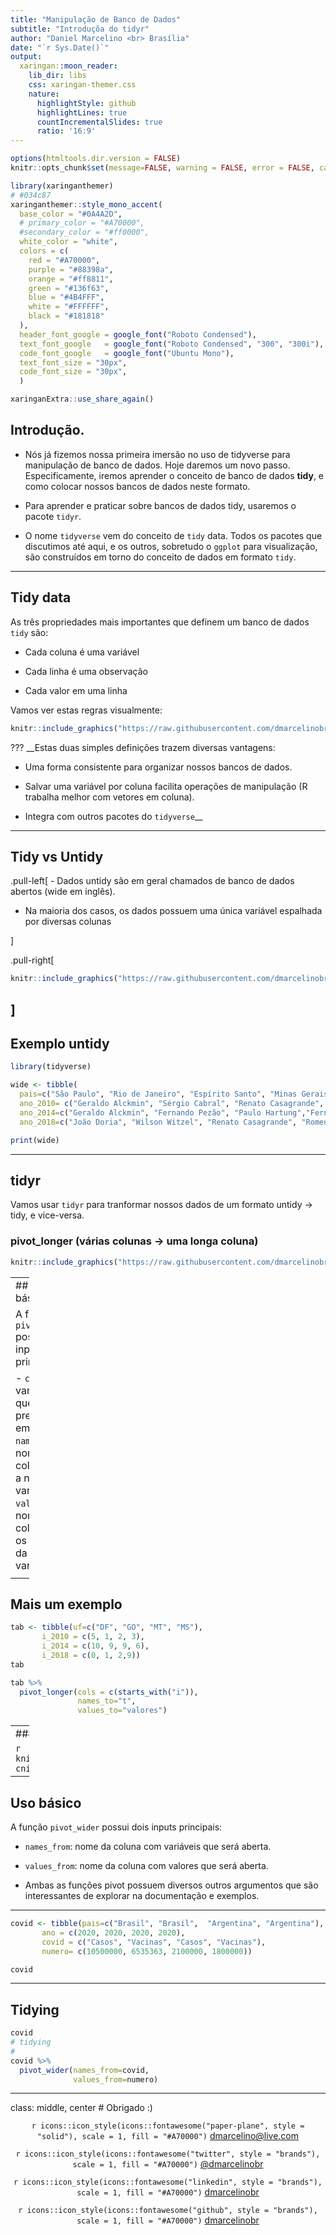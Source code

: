 ```yaml
---
title: "Manipulação de Banco de Dados" 
subtitle: "Introduçõa do tidyr"
author: "Daniel Marcelino <br> Brasília"
date: "`r Sys.Date()`"
output:
  xaringan::moon_reader:
    lib_dir: libs
    css: xaringan-themer.css
    nature:
      highlightStyle: github
      highlightLines: true
      countIncrementalSlides: true
      ratio: '16:9'
---
```


```r
options(htmltools.dir.version = FALSE)
knitr::opts_chunk$set(message=FALSE, warning = FALSE, error = FALSE, cache = TRUE)

``` 


```r
library(xaringanthemer)
# #034c87
xaringanthemer::style_mono_accent(
  base_color = "#0A4A2D",
  # primary_color = "#A70000",
  #secondary_color = "#ff0000",
  white_color = "white",
  colors = c(
    red = "#A70000",
    purple = "#88398a",
    orange = "#ff8811",
    green = "#136f63",
    blue = "#4B4FFF",
    white = "#FFFFFF",
    black = "#181818"
  ),
  header_font_google = google_font("Roboto Condensed"),
  text_font_google   = google_font("Roboto Condensed", "300", "300i"),
  code_font_google   = google_font("Ubuntu Mono"),
  text_font_size = "30px",
  code_font_size = "30px",
  )

xaringanExtra::use_share_again()
```



## Introdução.

- Nós já fizemos nossa primeira imersão no uso de tidyverse para manipulação de banco de dados. Hoje daremos um novo passo. Especificamente, iremos aprender o conceito de banco de dados __tidy__, e como colocar nossos bancos de dados neste formato. 

- Para aprender e praticar sobre bancos de dados tidy, usaremos o pacote `tidyr`.

- O nome `tidyverse` vem do conceito de `tidy` data. Todos os pacotes que discutimos até aqui, e os outros, sobretudo o `ggplot` para visualização, são construídos em torno do conceito de dados em formato `tidy`. 

---


## Tidy data

As três propriedades mais importantes que definem um banco de dados `tidy` são:

- Cada coluna é uma variável 

- Cada linha é uma observação

- Cada valor em uma linha

Vamos ver estas regras visualmente:

```r
knitr::include_graphics("https://raw.githubusercontent.com/dmarcelinobr/curso_r-cni/main/slides/figs/tidy-1.png")
```

???
__Estas duas simples definições trazem diversas vantagens:

- Uma forma consistente para organizar nossos bancos de dados. 

- Salvar uma variável por coluna facilita operações de manipulação (R trabalha melhor com vetores em coluna). 

- Integra com outros pacotes do `tidyverse`__


---

## Tidy vs Untidy


.pull-left[
- Dados untidy são em geral chamados de banco de dados abertos (wide em inglês).

- Na maioria dos casos, os dados possuem uma única variável espalhada por diversas colunas

]

.pull-right[

```r
knitr::include_graphics("https://raw.githubusercontent.com/dmarcelinobr/curso_r-cni/main/slides/figs/untidy.png")
```

]
---

## Exemplo untidy

<tiny>
```r
library(tidyverse)

wide <- tibble(
  pais=c("São Paulo", "Rio de Janeiro", "Espírito Santo", "Minas Gerais"), 
  ano_2010= c("Geraldo Alckmin", "Sérgio Cabral", "Renato Casagrande", "Antônio Anastasia"), 
  ano_2014=c("Geraldo Alckmin", "Fernando Pezão", "Paulo Hartung","Fernando Pimentel"),
  ano_2018=c("João Doria", "Wilson Witzel", "Renato Casagrande", "Romeu Zema"))

print(wide)
```

---

## tidyr

Vamos usar `tidyr` para tranformar nossos dados de um formato untidy -> tidy, e vice-versa. 

### pivot_longer (várias colunas -> uma longa coluna)

```r
knitr::include_graphics("https://raw.githubusercontent.com/dmarcelinobr/curso_r-cni/main/slides/figs/gather.png")
```


---
## Uso básico

A função `pivot_longer` possui três inputs principais:

- `cols`: as variáveis que você pretende empilhar.
- `names_to`: nome da colunas para a nova variável. 
- `values_to`: nome da coluna para os valores da nova variável. 

<tiny>
```r
wide %>%
  pivot_longer(cols=c(ano_2010, ano_2014, ano_2018), 
               names_to="governador_ano", 
               values_to="governador")
```


---


## Mais um exemplo
```r
tab <- tibble(uf=c("DF", "GO", "MT", "MS"),
       i_2010 = c(5, 1, 2, 3), 
       i_2014 = c(10, 9, 9, 6),
       i_2018 = c(0, 1, 2,9))
tab 
```



```r
tab %>%
  pivot_longer(cols = c(starts_with("i")), 
               names_to="t", 
               values_to="valores")
```



---
### pivot_wider (abrindo uma colunas -> várias)


```r
knitr::include_graphics("https://raw.githubusercontent.com/dmarcelinobr/curso_r-cni/main/slides/figs/spread.png")
```

---

## Uso básico

A função `pivot_wider` possui dois inputs principais:

- `names_from`: nome da coluna com variáveis que será aberta. 
- `values_from`: nome da coluna  com valores que será aberta. 


+ Ambas as funções pivot possuem diversos outros argumentos que são interessantes de explorar na documentação e exemplos. 

---

```r
covid <- tibble(pais=c("Brasil", "Brasil",  "Argentina", "Argentina"),
       ano = c(2020, 2020, 2020, 2020), 
       covid = c("Casos", "Vacinas", "Casos", "Vacinas"), 
       numero= c(10500000, 6535363, 2100000, 1800000))

covid
```


---

## Tidying

```r
covid
# tidying
# 
covid %>%
  pivot_wider(names_from=covid, 
              values_from=numero)
```




---
class: middle, center
# Obrigado :)

<center>
`r icons::icon_style(icons::fontawesome("paper-plane", style = "solid"), scale = 1, fill = "#A70000")` [dmarcelino@live.com](mailto:dmarcelino@live.com) 

`r icons::icon_style(icons::fontawesome("twitter", style = "brands"), scale = 1, fill = "#A70000")` [@dmarcelinobr](https://twitter.com/dmarcelinobr) 

`r icons::icon_style(icons::fontawesome("linkedin", style = "brands"), scale = 1, fill = "#A70000")`
[dmarcelinobr](https://www.linkedin.com/in/dmarcelinobr/) 

`r icons::icon_style(icons::fontawesome("github", style = "brands"), scale = 1, fill = "#A70000")`
[dmarcelinobr](http://github.com/dmarcelinobr) 